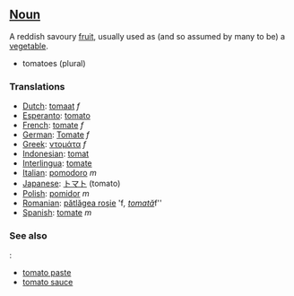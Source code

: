 ==[[Noun]]==

A reddish savoury [[fruit]], usually used as (and so assumed by many to be) a [[vegetable]].

*tomatoes (plural)

===Translations===

*[[Dutch]]: [[tomaat]] ''f''
*[[Esperanto]]: [[tomato]]
*[[French]]: [[tomate]] ''f''
*[[German]]: [[Tomate]] ''f''
*[[Greek]]: [[ντομάτα]] ''f''
*[[Indonesian]]: [[tomat]]
*[[Interlingua]]: [[tomate]]
*[[Italian]]: [[pomodoro]] ''m''
*[[Japanese]]: [[トマト]] (tomato)
*[[Polish]]: [[pomidor]] ''m''
*[[Romanian]]: [[pătlăgea roşie]] 'f'', [[tomată]] ''f''
*[[Spanish]]: [[tomate]] ''m''

===See also===:

*[[tomato paste]]
*[[tomato sauce]]